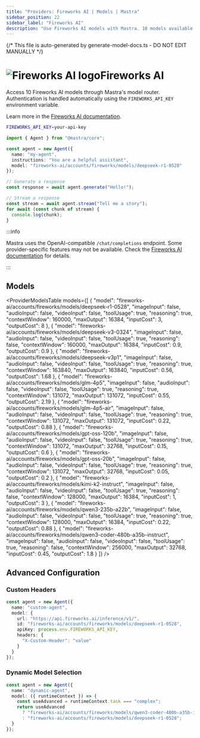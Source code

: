 ```yaml
---
title: "Providers: Fireworks AI | Models | Mastra"
sidebar_position: 22
sidebar_label: "Fireworks AI"
description: "Use Fireworks AI models with Mastra. 10 models available."
---
```


{/* This file is auto-generated by generate-model-docs.ts - DO NOT EDIT MANUALLY */}



# <img src="https://models.dev/logos/fireworks-ai.svg" alt="Fireworks AI logo" className="inline w-8 h-8 mr-2 align-middle dark:invert dark:brightness-0 dark:contrast-200" />Fireworks AI

Access 10 Fireworks AI models through Mastra's model router. Authentication is handled automatically using the `FIREWORKS_API_KEY` environment variable.

Learn more in the [Fireworks AI documentation](https://fireworks.ai/docs/).

```bash
FIREWORKS_API_KEY=your-api-key
```

```typescript
import { Agent } from "@mastra/core";

const agent = new Agent({
  name: "my-agent",
  instructions: "You are a helpful assistant",
  model: "fireworks-ai/accounts/fireworks/models/deepseek-r1-0528"
});

// Generate a response
const response = await agent.generate("Hello!");

// Stream a response
const stream = await agent.stream("Tell me a story");
for await (const chunk of stream) {
  console.log(chunk);
}
```

:::info

Mastra uses the OpenAI-compatible `/chat/completions` endpoint. Some provider-specific features may not be available. Check the [Fireworks AI documentation](https://fireworks.ai/docs/) for details.

:::

## Models

<ProviderModelsTable 
  models={[
  {
    "model": "fireworks-ai/accounts/fireworks/models/deepseek-r1-0528",
    "imageInput": false,
    "audioInput": false,
    "videoInput": false,
    "toolUsage": true,
    "reasoning": true,
    "contextWindow": 160000,
    "maxOutput": 16384,
    "inputCost": 3,
    "outputCost": 8
  },
  {
    "model": "fireworks-ai/accounts/fireworks/models/deepseek-v3-0324",
    "imageInput": false,
    "audioInput": false,
    "videoInput": false,
    "toolUsage": true,
    "reasoning": false,
    "contextWindow": 160000,
    "maxOutput": 16384,
    "inputCost": 0.9,
    "outputCost": 0.9
  },
  {
    "model": "fireworks-ai/accounts/fireworks/models/deepseek-v3p1",
    "imageInput": false,
    "audioInput": false,
    "videoInput": false,
    "toolUsage": true,
    "reasoning": true,
    "contextWindow": 163840,
    "maxOutput": 163840,
    "inputCost": 0.56,
    "outputCost": 1.68
  },
  {
    "model": "fireworks-ai/accounts/fireworks/models/glm-4p5",
    "imageInput": false,
    "audioInput": false,
    "videoInput": false,
    "toolUsage": true,
    "reasoning": true,
    "contextWindow": 131072,
    "maxOutput": 131072,
    "inputCost": 0.55,
    "outputCost": 2.19
  },
  {
    "model": "fireworks-ai/accounts/fireworks/models/glm-4p5-air",
    "imageInput": false,
    "audioInput": false,
    "videoInput": false,
    "toolUsage": true,
    "reasoning": true,
    "contextWindow": 131072,
    "maxOutput": 131072,
    "inputCost": 0.22,
    "outputCost": 0.88
  },
  {
    "model": "fireworks-ai/accounts/fireworks/models/gpt-oss-120b",
    "imageInput": false,
    "audioInput": false,
    "videoInput": false,
    "toolUsage": true,
    "reasoning": true,
    "contextWindow": 131072,
    "maxOutput": 32768,
    "inputCost": 0.15,
    "outputCost": 0.6
  },
  {
    "model": "fireworks-ai/accounts/fireworks/models/gpt-oss-20b",
    "imageInput": false,
    "audioInput": false,
    "videoInput": false,
    "toolUsage": true,
    "reasoning": true,
    "contextWindow": 131072,
    "maxOutput": 32768,
    "inputCost": 0.05,
    "outputCost": 0.2
  },
  {
    "model": "fireworks-ai/accounts/fireworks/models/kimi-k2-instruct",
    "imageInput": false,
    "audioInput": false,
    "videoInput": false,
    "toolUsage": true,
    "reasoning": false,
    "contextWindow": 128000,
    "maxOutput": 16384,
    "inputCost": 1,
    "outputCost": 3
  },
  {
    "model": "fireworks-ai/accounts/fireworks/models/qwen3-235b-a22b",
    "imageInput": false,
    "audioInput": false,
    "videoInput": false,
    "toolUsage": true,
    "reasoning": true,
    "contextWindow": 128000,
    "maxOutput": 16384,
    "inputCost": 0.22,
    "outputCost": 0.88
  },
  {
    "model": "fireworks-ai/accounts/fireworks/models/qwen3-coder-480b-a35b-instruct",
    "imageInput": false,
    "audioInput": false,
    "videoInput": false,
    "toolUsage": true,
    "reasoning": false,
    "contextWindow": 256000,
    "maxOutput": 32768,
    "inputCost": 0.45,
    "outputCost": 1.8
  }
]}
/>

## Advanced Configuration

### Custom Headers

```typescript
const agent = new Agent({
  name: "custom-agent",
  model: {
    url: "https://api.fireworks.ai/inference/v1/",
    id: "fireworks-ai/accounts/fireworks/models/deepseek-r1-0528",
    apiKey: process.env.FIREWORKS_API_KEY,
    headers: {
      "X-Custom-Header": "value"
    }
  }
});
```

### Dynamic Model Selection

```typescript
const agent = new Agent({
  name: "dynamic-agent",
  model: ({ runtimeContext }) => {
    const useAdvanced = runtimeContext.task === "complex";
    return useAdvanced 
      ? "fireworks-ai/accounts/fireworks/models/qwen3-coder-480b-a35b-instruct"
      : "fireworks-ai/accounts/fireworks/models/deepseek-r1-0528";
  }
});
```


